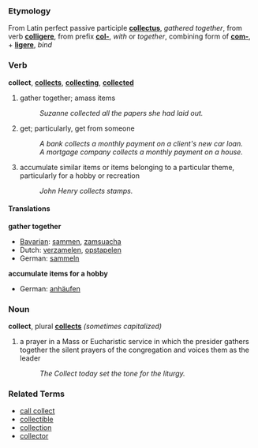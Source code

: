 ===Etymology===
From Latin perfect passive participle '''[[collectus]]''', ''gathered together'', from verb '''[[colligere]]''', from prefix '''[[col-]]''', ''with'' or ''together'', combining form of '''[[com-]]''', + '''[[ligere]]''', ''bind''

===Verb===
'''collect''', '''[[collects]]''', '''[[collecting]]''', '''[[collected]]'''

# gather together; amass items
#: ''Suzanne collected all the papers she had laid out.''
# get; particularly, get from someone
#: ''A bank collects a monthly payment on a client's new car loan.'' 
#: ''A mortgage company collects a monthly payment on a house.''
# accumulate similar items or items belonging to a particular theme, particularly for a hobby or recreation
#: ''John Henry collects stamps.''

==== Translations ====

'''gather together'''

*[[Bavarian]]: [[sammen]], [[zamsuacha]]
*Dutch: [[verzamelen]], [[opstapelen]]
*German: [[sammeln]]

'''accumulate items for a hobby'''

*German: [[anhäufen]]


===Noun===
'''collect''', plural '''[[collects]]'''  ''(sometimes capitalized)''

# a prayer in a Mass or Eucharistic service in which the presider gathers together the silent prayers of the congregation and voices them as the leader
#: ''The Collect today set the tone for the liturgy.''

===Related Terms===
*[[call collect]]
*[[collectible]]
*[[collection]]
*[[collector]]